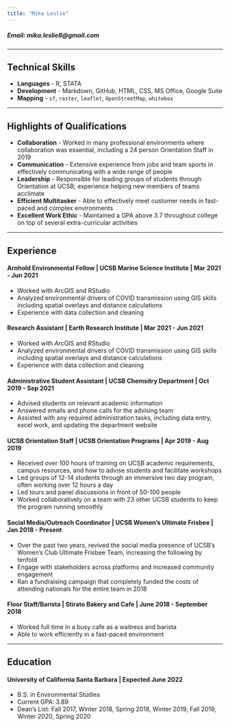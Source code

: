 ```yaml
---
title: "Mika Leslie"
---
```


##### Email: mika.leslie8@gmail.com

***

## Technical Skills
- **Languages** - R, STATA
- **Development** - Markdown, GitHub, HTML, CSS, MS Office, Google Suite
- **Mapping** - <code>sf</code>, <code>raster</code>, <code>leaflet</code>, <code>OpenStreetMap</code>, <code>whitebox</code>    

****

## Highlights of Qualifications

- **Collaboration** - Worked in many professional environments where collaboration was essential, including a 24 person Orientation Staff in 2019 
- **Communication** - Extensive experience from jobs and team sports in effectively communicating with a wide range of people
- **Leadership** - Responsible for leading groups of students through Orientation at UCSB; experience helping new members of teams acclimate 
- **Efficient Multitasker** - Able to effectively meet customer needs in fast-paced and complex environments
- **Excellent Work Ethic** - Maintained a GPA above 3.7 throughout college on top of several extra-curricular activities

***** 

## Experience

#### Arnhold Environmental Fellow | UCSB Marine Science Institute | **Mar 2021 - Jun 2021**
- Worked with ArcGIS and RStudio 
- Analyzed environmental drivers of COVID transmission using GIS skills including spatial overlays and distance calculations
- Experience with data collection and cleaning 

#### Research Assistant | Earth Research Institute | **Mar 2021 - Jun 2021**
- Worked with ArcGIS and RStudio 
- Analyzed environmental drivers of COVID transmission using GIS skills including spatial overlays and distance calculations
- Experience with data collection and cleaning 

#### Administrative Student Assistant | UCSB Chemsitry Department | **Oct 2019 - Sep 2021**
- Advised students on relevant academic information
- Answered emails and phone calls for the advising team
- Assisted with any required administration tasks, including data entry, excel work, and updating the department website

#### UCSB Orientation Staff | UCSB Orientation Programs | **Apr 2019 - Aug 2019**
- Received over 100 hours of training on UCSB academic requirements, campus resources, and how to advise students and facilitate workshops
- Led groups of 12-14 students through an immersive two day program, often working over 12 hours a day
- Led tours and panel discussions in front of 50-100 people
- Worked collaboratively on a team with 23 other UCSB students to keep the program running smoothly

#### Social Media/Outreach Coordinator | UCSB Women's Ultimate Frisbee | **Jan 2018 - Present**
- Over the past two years, revived the social media presence of UCSB's Women's Club Ultimate Frisbee Team, increasing the following by tenfold
- Engage with stakeholders across platforms and increased community engagement
- Ran a fundraising campaign that completely funded the costs of attending nationals for the entire team in 2018

#### Floor Staff/Barista | Stirato Bakery and Cafe | **June 2018 - September 2018**
- Worked full time in a busy cafe as a waitress and barista
- Able to work efficiently in a fast-paced environment

****
## Education

#### University of California Santa Barbara | **Expected June 2022**
- B.S. in Environmental Studies
- Current GPA: 3.89
- Dean's List: Fall 2017, Winter 2018, Spring 2018, Winter 2019, Fall 2019, Winter 2020, Spring 2020
